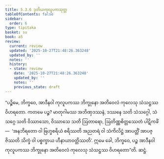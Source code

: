 ```yaml
---
title: 5.3.6 ဒုတိယကုလူပကသုတ္တ
tableOfContents: false
sidebar:
  order: 6
type: tipitaka
basket: su
book: a5
review:
  current: review
  updated: '2025-10-27T21:48:26.363248'
  updated_by: ''
  notes: ''
  history:
  - state: review
    date: '2025-10-27T21:48:26.363248'
    updated_by: ''
    notes: ''
    previous_state: draft
---
```



<ReviewStatus review={frontmatter.review} showDetails={true} />

<HypothesisAnnotation frontmatter={frontmatter} />

<DynamicBreadcrumb />

<Division number="226" book="a5" e="ch" v="16" p="226">

<Paragraph number="1272" book="a5">
“ပဉ္စိမေ, ဘိက္ခဝေ, အာဒီနဝါ ကုလူပကဿ ဘိက္ခုနော အတိဝေလံ ကုလေသု သံသဋ္ဌဿ ဝိဟရတော. ကတမေ ပဉ္စ? မာတုဂါမဿ အဘိဏှဒဿနံ, ဒဿနေ သတိ သံသဂ္ဂေါ, သံသဂ္ဂေ သတိ ဝိဿာသော, ဝိဿာသေ သတိ ဩတာရော, ဩတိဏ္ဏစိတ္တဿေတံ ပါဋိကင်္ခံ—  ‘အနဘိရတော ဝါ ဗြဟ္မစရိယံ စရိဿတိ အညတရံ ဝါ သံကိလိဋ္ဌံ အာပတ္တိံ အာပဇ္ဇိဿတိ သိက္ခံ ဝါ ပစ္စက္ခာယ ဟီနာယာဝတ္တိဿတိ’. ဣမေ ခေါ, ဘိက္ခဝေ, ပဉ္စ အာဒီနဝါ ကုလူပကဿ ဘိက္ခုနော အတိဝေလံ ကုလေသု သံသဋ္ဌဿ ဝိဟရတော”တိ.

</Paragraph>
</Division>

<Paragraph number="1273" type="center" book="a5">
ဆဋ္ဌံ.
</Paragraph>